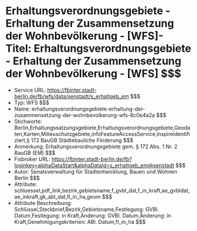 # Erhaltungsverordnungsgebiete - Erhaltung der Zusammensetzung der Wohnbevölkerung - [WFS]- Titel: Erhaltungsverordnungsgebiete - Erhaltung der Zusammensetzung der Wohnbevölkerung - [WFS] $$$
- Service URL: https://fbinter.stadt-berlin.de/fb/wfs/data/senstadt/s_erhaltgeb_em $$$
- Typ: WFS $$$
- Name: erhaltungsverordnungsgebiete-erhaltung-der-zusammensetzung-der-wohnbevolkerung-wfs-8c0e4a2a $$$
- Stichworte: Berlin,Erhaltungssatzungsgebiete,Erhaltungsverordnungsgebiete,Geodaten,Karten,Milieuschutzgebiete,infoFeatureAccessService,inspireidentifiziert,§ 172 BauGB Städtebauliche Förderung $$$
- Anmerkung: Erhaltungsverordnungsgebiete gem. § 172 Abs. 1 Nr. 2 BauGB (EM) $$$
- Fisbroker URL: https://fbinter.stadt-berlin.de/fb?loginkey=alphaDataStart&alphaDataId=s_erhaltgeb_em@senstadt $$$
- Autor: Senatsverwaltung für Stadtentwicklung, Bauen und Wohnen Berlin $$$
- Attribute: schluessel,pdf_link,bezirk,gebietsname,f_gvbl_dat,f_in_kraft,ae_gvbldat,ae_inkraft,gk_abl_dat,fl_in_ha,geom $$$
- Attribute Beschreibung: Schlüssel,Steckbrief,Bezirk,Gebietsname,Festlegung: GVBl. Datum,Festlegung: in Kraft,Änderung: GVBl. Datum,Änderung: in Kraft,Genehmigungskriterien: ABl. Datum,fl_in_ha $$$
